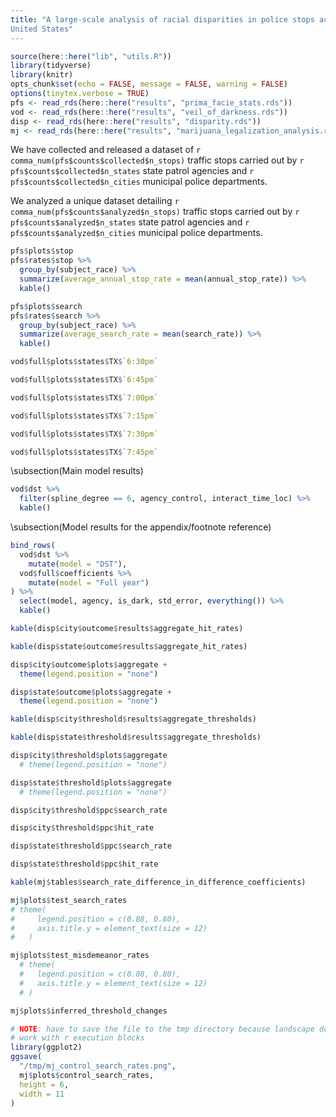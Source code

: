 ```yaml
---
title: "A large-scale analysis of racial disparities in police stops across the
United States"
---
```


```r
source(here::here("lib", "utils.R"))
library(tidyverse)
library(knitr)
opts_chunk$set(echo = FALSE, message = FALSE, warning = FALSE)
options(tinytex.verbose = TRUE)
pfs <- read_rds(here::here("results", "prima_facie_stats.rds"))
vod <- read_rds(here::here("results", "veil_of_darkness.rds"))
disp <- read_rds(here::here("results", "disparity.rds"))
mj <- read_rds(here::here("results", "marijuana_legalization_analysis.rds"))
```

\begin{center}
\section{Basic Numbers}
\end{center}

We have collected and released a dataset of 
`r comma_num(pfs$counts$collected$n_stops)` traffic stops carried out by 
`r pfs$counts$collected$n_states` state patrol agencies and 
`r pfs$counts$collected$n_cities` municipal police departments.

We analyzed a unique dataset detailing 
`r comma_num(pfs$counts$analyzed$n_stops)` traffic stops carried out by 
`r pfs$counts$analyzed$n_states` state patrol agencies and 
`r pfs$counts$analyzed$n_cities` municipal police departments.

\begin{center}
\section{Prima Facie Stats}
\end{center}

```r
pfs$plots$stop
pfs$rates$stop %>% 
  group_by(subject_race) %>%
  summarize(average_annual_stop_rate = mean(annual_stop_rate)) %>%
  kable()
```

```r
pfs$plots$search
pfs$rates$search %>% 
  group_by(subject_race) %>%
  summarize(average_search_rate = mean(search_rate)) %>%
  kable()
```


\newpage
\begin{center}
\section{Veil of Darkness}
\end{center}

```r
vod$full$plots$states$TX$`6:30pm`
```
```r
vod$full$plots$states$TX$`6:45pm`
```
```r
vod$full$plots$states$TX$`7:00pm`
```
```r
vod$full$plots$states$TX$`7:15pm`
```
```r
vod$full$plots$states$TX$`7:30pm`
```
```r
vod$full$plots$states$TX$`7:45pm`
```

\subsection(Main model results)

```r
vod$dst %>% 
  filter(spline_degree == 6, agency_control, interact_time_loc) %>% 
  kable()
```

\subsection(Model results for the appendix/footnote reference) 

```r
bind_rows(
  vod$dst %>%
    mutate(model = "DST"),
  vod$full$coefficients %>%
    mutate(model = "Full year")
) %>%
  select(model, agency, is_dark, std_error, everything()) %>%
  kable()
```


\newpage

\begin{center}
\section{Search Disparity Analysis}
\end{center}

\begin{center}
\subsection{Outcome test results}
\end{center}

```r
kable(disp$city$outcome$results$aggregate_hit_rates)
```
```r
kable(disp$state$outcome$results$aggregate_hit_rates)
```
\newpage
```r
disp$city$outcome$plots$aggregate +
  theme(legend.position = "none")
```
```r
disp$state$outcome$plots$aggregate +
  theme(legend.position = "none")
```

\begin{center}
\subsection{Threshold test results}
\end{center}
```r
kable(disp$city$threshold$results$aggregate_thresholds)
```
```r
kable(disp$state$threshold$results$aggregate_thresholds)
```
\newpage
```r
disp$city$threshold$plots$aggregate 
  # theme(legend.position = "none")
```
```r
disp$state$threshold$plots$aggregate 
  # theme(legend.position = "none")
```
\newpage
```r
disp$city$threshold$ppc$search_rate
```
```r
disp$city$threshold$ppc$hit_rate
```

\newpage
```r
disp$state$threshold$ppc$search_rate
```
```r
disp$state$threshold$ppc$hit_rate
```

\newpage

\begin{center}
\section{Marijuana Legalization Analysis}
\end{center}
```r
kable(mj$tables$search_rate_difference_in_difference_coefficients)
```

\newpage
```r
mj$plots$test_search_rates 
# theme(
#     legend.position = c(0.88, 0.80),
#     axis.title.y = element_text(size = 12)
#   )
```


```r
mj$plots$test_misdemeanor_rates 
  # theme(
  #   legend.position = c(0.88, 0.80),
  #   axis.title.y = element_text(size = 12)
  # )
```


```r
mj$plots$inferred_threshold_changes
```


```r
# NOTE: have to save the file to the tmp directory because landscape doesn't
# work with r execution blocks
library(ggplot2)
ggsave(
  "/tmp/mj_control_search_rates.png",
  mj$plots$control_search_rates,
  height = 6,
  width = 11
)
```
